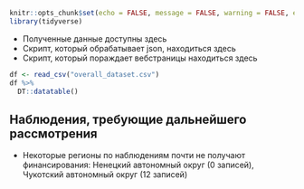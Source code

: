 ```r
knitr::opts_chunk$set(echo = FALSE, message = FALSE, warning = FALSE, error = FALSE)
library(tidyverse)
```

* Полученные данные доступны здесь
* Скрипт, который обрабатывает json, находиться здесь
* Скрипт, который пораждает вебстраницы находиться здесь

```r
df <- read_csv("overall_dataset.csv") 
df %>% 
  DT::datatable()
```

## Наблюдения, требующие дальнейшего рассмотрения

* Некоторые регионы по наблюдениям почти не получают финансирования: Ненецкий автономный округ (0 записей), Чукотский автономный округ (12 записей)

